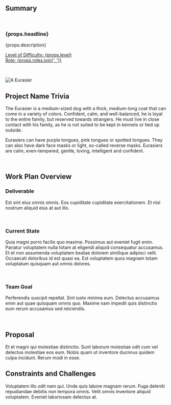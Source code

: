## Summary

<br />

<h3>{props.headline}</h3>
<p>{props.description}</p>

<p>
  <u>
    Level of Difficulty: <span>{props.level}</span>
    <br />
    Role: <span>{props.roles.join(', ')}</span>
  </u>
</p>

<br />

<p align="center">

![A Eurasier](./assets/Eurasier.png)

</p>

## Project Name Trivia

The Eurasier is a medium-sized dog with a thick, medium-long coat that can come in a variety of colors. Confident, calm, and well-balanced, he is loyal to the entire family, but reserved towards strangers. He must live in close contact with his family, as he is not suited to be kept in kennels or tied up outside. 

Eurasiers can have purple tongues, pink tongues or spotted tongues. They can also have dark face masks or light, so-called reverse masks. Eurasiers are calm, even-tempered, gentle, loving, intelligent and confident.  


<br />

## Work Plan Overview

### Deliverable

Est sint eius omnis omnis. Eos cupiditate cupiditate exercitationem. Et nisi nostrum aliquid eius at aut illo.

<br />

### Current State

Quia magni porro facilis quo maxime. Possimus aut eveniet fugit enim. Pariatur voluptatem nulla totam at eligendi aliquid consequatur accusamus. Et et non assumenda voluptatem beatae dolorem similique adipisci velit. Occaecati doloribus id est quasi ea. Est voluptatem quos magnam totam voluptatum quisquam aut omnis dolores.

<br />

### Team Goal

Perferendis suscipit repellat. Sint iusto minima eum. Delectus accusamus enim aut quae quisquam omnis quo. Maxime nam impedit quis distinctio eum rerum accusamus sed reiciendis.

<br />

## Proposal

Et et magni qui molestiae distinctio. Sunt laborum molestiae odit cum vel delectus molestiae eos eum. Nobis quam ut inventore ducimus quidem culpa incidunt. Rerum modi in esse.

## Constraints and Challenges

Voluptatem illo odit nam qui. Unde quis labore magnam rerum. Fuga deleniti repudiandae debitis non tempora omnis. Velit omnis inventore aliquid voluptatem. Eveniet laboriosam delectus at.

